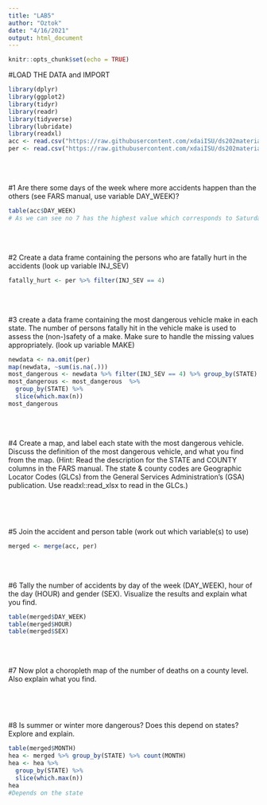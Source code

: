 ```yaml
---
title: "LAB5"
author: "Oztok"
date: "4/16/2021"
output: html_document
---
```


```r
knitr::opts_chunk$set(echo = TRUE)
```

#LOAD THE DATA and IMPORT
```r
library(dplyr)
library(ggplot2)
library(tidyr)
library(readr)
library(tidyverse)
library(lubridate)
library(readxl)
acc <- read.csv("https://raw.githubusercontent.com/xdaiISU/ds202materials/master/hwlabs/fars2017/accident.csv", stringsAsFactors = FALSE)
per <- read.csv("https://raw.githubusercontent.com/xdaiISU/ds202materials/master/hwlabs/fars2017/person.csv" , stringsAsFactors = FALSE)
```
<br>
<br>


#1 Are there some days of the week where more accidents happen than the others (see FARS manual, use variable DAY_WEEK)?
```r
table(acc$DAY_WEEK)
# As we can see no 7 has the highest value which corresponds to Saturday, then Sunday and Friday follows. We can generalize and say more accidents happen in weekends than weekdays.
```
<br>
<br>

#2 Create a data frame containing the persons who are fatally hurt in the accidents (look up variable INJ_SEV)
```r
fatally_hurt <- per %>% filter(INJ_SEV == 4)
```
<br>
<br>


#3 create a data frame containing the most dangerous vehicle make in each state. The number of persons fatally hit in the vehicle make is used to assess the (non-)safety of a make. Make sure to handle the missing values appropriately. (look up variable MAKE)
```r
newdata <- na.omit(per)
map(newdata, ~sum(is.na(.)))
most_dangerous <- newdata %>% filter(INJ_SEV == 4) %>% group_by(STATE) %>% count(MAKE)
most_dangerous <- most_dangerous  %>%
  group_by(STATE) %>%
  slice(which.max(n))
most_dangerous
```
<br>
<br>


#4 Create a map, and label each state with the most dangerous vehicle. Discuss the definition of the most dangerous vehicle, and what you find from the map. (Hint: Read the description for the STATE and COUNTY columns in the FARS manual. The state & county codes are Geographic Locator Codes (GLCs) from the General Services Administration’s (GSA) publication. Use readxl::read_xlsx to read in the GLCs.)
```r
```
<br>
<br>


#5 Join the accident and person table (work out which variable(s) to use)
```r
merged <- merge(acc, per)
```
<br>
<br>


#6 Tally the number of accidents by day of the week (DAY_WEEK), hour of the day (HOUR) and gender (SEX). Visualize the results and explain what you find.
```r
table(merged$DAY_WEEK)
table(merged$HOUR)
table(merged$SEX)
```
<br>
<br>


#7 Now plot a choropleth map of the number of deaths on a county level. Also explain what you find.
```r
```
<br>
<br>


#8 Is summer or winter more dangerous? Does this depend on states? Explore and explain.
```r
table(merged$MONTH)
hea <- merged %>% group_by(STATE) %>% count(MONTH)
hea <- hea %>%
  group_by(STATE) %>%
  slice(which.max(n))
hea
#Depends on the state
```
